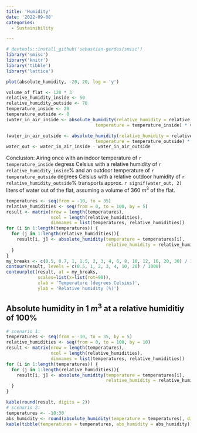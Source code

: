 ```yaml
---
title: 'Humidity'
date: '2022-09-08'
categories:
  - Sustainibility

---
```


```r
# devtools::install_github('sebastian-gerdes/smisc')
library('smisc')
library('knitr')
library('tibble') 
library('lattice')
```

```r
plot(absolute_humidity, -20, 20, log = 'y')
```

```r
volume_of_flat <- 120 * 3
relative_humidity_inside <- 50
relative_humidity_outside <- 70
temperature_inside <- 20
temperature_outside <- 0
(water_in_air_inside <- absolute_humidity(relative_humidity = relative_humidity_inside,
                                  temperature = temperature_inside) * volume_of_flat)

(water_in_air_outside <- absolute_humidity(relative_humidity = relative_humidity_outside,
                                  temperature = temperature_outside) * volume_of_flat)
water_out <- water_in_air_inside - water_in_air_outside
```

Conclusion: Airing once with an indoor temperature of `r temperature_inside` degress Celsius with a relative humidity of `r relative_humidity_inside`% and an outdoor temperature of `r temperature_outside` degrees Celsius with a relative outdoor humidity of `r relative_humidity_outside`% transports approx. `r signif(water_out, 2)` liters of water out of the flat, assuming a volume of 360 $m^3$ of the flat.

```r
temperatures <- seq(from = -10, to = 35)
relative_humidities <- seq(from = 0, to = 100, by = 5)
result <- matrix(nrow = length(temperatures), 
                 ncol = length(relative_humidities), 
                 dimnames = list(temperatures, relative_humidities))
for (i in 1:length(temperatures)) {
  for (j in 1:length(relative_humidities)){
    result[i, j] <- absolute_humidity(temperature = temperatures[i], 
                                      relative_humidity = relative_humidities[j])
  }
}
my_breaks <- c(0.5, 0.7, 1, 1.5, 2, 3, 4, 6, 8, 10, 12, 16, 20, 30) / 1000
contour(result, levels = c(0.5, 1, 2, 3, 4, 10, 20) / 1000)
contourplot(result, at = my_breaks,
            scales=list(x=list(rot=90)), 
            xlab = 'Temperature (degrees Celsius)',
            ylab = 'Relative humidity (%)')

```

## Absolute humidity in 1 $m^3$ at a relative humiditiy of 100%

```r
# scenario 1:
temperatures <- seq(from = -10, to = 35, by = 5)
relative_humidities <- seq(from = 0, to = 100, by = 10)
result <- matrix(nrow = length(temperatures), 
                 ncol = length(relative_humidities), 
                 dimnames = list(temperatures, relative_humidities))
for (i in 1:length(temperatures)) {
  for (j in 1:length(relative_humidities)){
    result[i, j] <- absolute_humidity(temperature = temperatures[i], 
                                      relative_humidity = relative_humidities[j])
  }
}

kable(round(result, digits = 2)) 
# scenario 2:
temperatures <- -10:30
abs_humidity <- round(absolute_humidity(temperature = temperatures), digits = 3)
kable(tibble(temperatures = temperatures, abs_humidity = abs_humidity))
```
